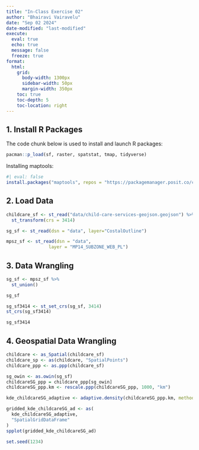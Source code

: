 ```yaml
---
title: "In-Class Exercise 02"
author: "Bhairavi Vairavelu"
date: "Sep 02 2024"
date-modified: "last-modified"
execute:
  eval: true
  echo: true
  message: false
  freeze: true
format:
  html:
    grid:
      body-width: 1300px
      sidebar-width: 50px
      margin-width: 350px
    toc: true
    toc-depth: 5
    toc-location: right
---
```


## 1. Install R Packages

The code chunk below is used to install and launch R packages:

```r
pacman::p_load(sf, raster, spatstat, tmap, tidyverse)
```

Installing maptools:

```r
#| eval: false
install.packages("maptools", repos = "https://packagemanager.posit.co/cran/2023-10-13")
```

## 2. Load Data

```r
childcare_sf <- st_read("data/child-care-services-geojson.geojson") %>%
  st_transform(crs = 3414)
```

```r
sg_sf <- st_read(dsn = "data", layer="CostalOutline")
```

```r
mpsz_sf <- st_read(dsn = "data", 
                layer = "MP14_SUBZONE_WEB_PL")
```

## 3. Data Wrangling

```r
sg_sf <- mpsz_sf %>%
  st_union()
```

```r
sg_sf
```

```r
sg_sf3414 <- st_set_crs(sg_sf, 3414)
st_crs(sg_sf3414)
```

```r
sg_sf3414
```

## 4. Geospatial Data Wrangling

```r
childcare <- as_Spatial(childcare_sf)
childcare_sp <- as(childcare, "SpatialPoints")
childcare_ppp <- as.ppp(childcare_sf)
```

```r
sg_owin <- as.owin(sg_sf)
childcareSG_ppp = childcare_ppp[sg_owin]
childcareSG_ppp.km <- rescale.ppp(childcareSG_ppp, 1000, "km")
```

```r
kde_childcareSG_adaptive <- adaptive.density(childcareSG_ppp.km, method="kernel")
```

```r
gridded_kde_childcareSG_ad <- as(
  kde_childcareSG_adaptive,
  "SpatialGridDataFrame"
)
spplot(gridded_kde_childcareSG_ad)
```

```r
set.seed(1234)
```
